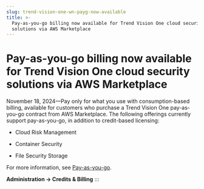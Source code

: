 ```yaml
---
slug: trend-vision-one-wn-payg-now-available
title: >-
  Pay-as-you-go billing now available for Trend Vision One cloud security
  solutions via AWS Marketplace
---
```

# Pay-as-you-go billing now available for Trend Vision One cloud security solutions via AWS Marketplace

November 18, 2024—Pay only for what you use with consumption-based billing, available for customers who purchase a Trend Vision One pay-as-you-go contract from AWS Marketplace. The following offerings currently support pay-as-you-go, in addition to credit-based licensing:

- Cloud Risk Management

- Container Security

- File Security Storage

For more information, see [Pay-as-you-go](pay-as-you-go.mdx).

**Administration → Credits & Billing**
:::
